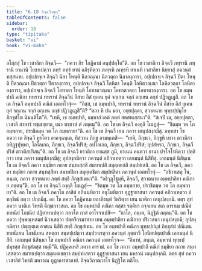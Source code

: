 ```yaml
---
title: "6.18 ลิจฺฉวีวตฺถุ"
tableOfContents: false
sidebar:
  order: 10
type: "tipitaka"
basket: "vi"
book: "vi-maha"
---
```



<DynamicBreadcrumb />

<Division number="289" book="vi-maha">

<Paragraph number="1313" book="vi-maha">
อโสฺสสุํ โข เวสาลิกา ลิจฺฉวี—  “ภควา กิร โกฏิคามํ อนุปฺปตฺโต”ติ. อถ โข เวสาลิกา ลิจฺฉวี ภทฺรานิ ภทฺรานิ ยานานิ โยชาเปตฺวา ภทฺรํ ภทฺรํ ยานํ อภิรุหิตฺวา ภเทฺรหิ ภเทฺรหิ ยาเนหิ เวสาลิยา นิยฺยาสุํ ภควนฺตํ ทสฺสนาย. อปฺเปกจฺเจ ลิจฺฉวี นีลา โหนฺติ นีลวณฺณา นีลวตฺถา นีลาลงฺการา, อปฺเปกจฺเจ ลิจฺฉวี ปีตา โหนฺติ ปีตวณฺณา ปีตวตฺถา ปีตาลงฺการา, อปฺเปกจฺเจ ลิจฺฉวี โลหิตา โหนฺติ โลหิตวณฺณา โลหิตวตฺถา โลหิตาลงฺการา, อปฺเปกจฺเจ ลิจฺฉวี โอทาตา โหนฺติ โอทาตวณฺณา โอทาตวตฺถา โอทาตาลงฺการา. อถ โข อมฺพปาลี คณิกา ทหรานํ ทหรานํ ลิจฺฉวีนํ อีสาย อีสํ ยุเคน ยุคํ จกฺเกน จกฺกํ อกฺเขน อกฺขํ ปฏิวฏฺเฏสิ. อถ โข เต ลิจฺฉวี อมฺพปาลึ คณิกํ เอตทโวจุํ—  “กิสฺส, เช อมฺพปาลิ, ทหรานํ ทหรานํ ลิจฺฉวีนํ อีสาย อีสํ ยุเคน ยุคํ จกฺเกน จกฺกํ อกฺเขน อกฺขํ ปฏิวฏฺเฏสี”ติ? “ตถา หิ ปน มยา, อยฺยปุตฺตา, สฺวาตนาย พุทฺธปฺปมุโข ภิกฺขุสํโฆ นิมนฺติโต”ติ. “เทหิ, เช อมฺพปาลิ, อมฺหากํ เอตํ ภตฺตํ สตสหเสฺสนา”ติ. “สเจปิ เม, อยฺยปุตฺตา, เวสาลึ สาหารํ ทชฺเชยฺยาถ, เนว ทชฺชาหํ ตํ ภตฺตนฺ”ติ. อถ โข เต ลิจฺฉวี องฺคุลึ โผเฏสุํ—  “ชิตมฺห วต โภ อมฺพกาย, ปราชิตมฺห วต โภ อมฺพกายา”ติ. อถ โข เต ลิจฺฉวี เยน ภควา เตนุปสงฺกมึสุ. อทฺทสา โข ภควา เต ลิจฺฉวี ทูรโตว อาคจฺฉนฺเต, ทิสฺวาน ภิกฺขู อามนฺเตสิ—  “เยหิ, ภิกฺขเว, ภิกฺขูหิ เทวา ตาวตึสา อทิฏฺฐปุพฺพา, โอโลเกถ, ภิกฺขเว, ลิจฺฉวีปริสํ; อปโลเกถ, ภิกฺขเว, ลิจฺฉวีปริสํ; อุปสํหรถ, ภิกฺขเว, ลิจฺฉวีปริสํ ตาวตึสปริสนฺ”ติ.
</Paragraph>

<Paragraph number="1314" book="vi-maha">
อถ โข เต ลิจฺฉวี ยาวติกา ยานสฺส ภูมิ, ยาเนน คนฺตฺวา ยานา ปจฺโจโรหิตฺวา ปตฺติกาว เยน ภควา เตนุปสงฺกมึสุ; อุปสงฺกมิตฺวา ภควนฺตํ อภิวาเทตฺวา เอกมนฺตํ นิสีทึสุ. เอกมนฺตํ นิสินฺเน โข เต ลิจฺฉวี ภควา ธมฺมิยา กถาย สนฺทเสฺสสิ สมาทเปสิ สมุตฺเตเชสิ สมฺปหํเสสิ. อถ โข เต ลิจฺฉวี, ภควตา ธมฺมิยา กถาย สนฺทสฺสิตา สมาทปิตา สมุตฺเตชิตา สมฺปหํสิตา ภควนฺตํ เอตทโวจุํ—  “อธิวาเสตุ โน, ภนฺเต, ภควา สฺวาตนาย ภตฺตํ สทฺธึ ภิกฺขุสํเฆนา”ติ. “อธิวุฏฺโฐมฺหิ, ลิจฺฉวี, สฺวาตนาย อมฺพปาลิยา คณิกาย ภตฺตนฺ”ติ. อถ โข เต ลิจฺฉวี องฺคุลึ โผเฏสุํ—  “ชิตมฺห วต โภ อมฺพกาย, ปราชิตมฺห วต โภ อมฺพกายา”ติ. อถ โข เต ลิจฺฉวี ภควโต ภาสิตํ อภินนฺทิตฺวา อนุโมทิตฺวา อุฏฺฐายาสนา ภควนฺตํ อภิวาเทตฺวา ปทกฺขิณํ กตฺวา ปกฺกมึสุ.
</Paragraph>

<Paragraph number="1315" book="vi-maha">
อถ โข ภควา โกฏิคาเม ยถาภิรนฺตํ วิหริตฺวา เยน นาติกา เตนุปสงฺกมิ. ตตฺร สุทํ ภควา นาติเก วิหรติ คิญฺชกาวสเถ. อถ โข อมฺพปาลี คณิกา ตสฺสา รตฺติยา อจฺจเยน สเก อาราเม ปณีตํ ขาทนียํ โภชนียํ ปฏิยาทาเปตฺวา ภควโต กาลํ อาโรจาเปสิ—  “กาโล, ภนฺเต, นิฏฺฐิตํ ภตฺตนฺ”ติ. อถ โข ภควา ปุพฺพณฺหสมยํ นิวาเสตฺวา ปตฺตจีวรมาทาย เยน อมฺพปาลิยา คณิกาย ปริเวสนา เตนุปสงฺกมิ; อุปสงฺกมิตฺวา ปญฺญตฺเต อาสเน นิสีทิ สทฺธึ ภิกฺขุสํเฆน. อถ โข อมฺพปาลี คณิกา พุทฺธปฺปมุขํ ภิกฺขุสํฆํ ปณีเตน ขาทนีเยน โภชนีเยน สหตฺถา สนฺตปฺเปตฺวา สมฺปวาเรตฺวา ภควนฺตํ ภุตฺตาวึ โอนีตปตฺตปาณึ เอกมนฺตํ นิสีทิ. เอกมนฺตํ นิสินฺนา โข อมฺพปาลี คณิกา ภควนฺตํ เอตทโวจ—  “อิมาหํ, ภนฺเต, อมฺพวนํ พุทฺธปฺปมุขสฺส ภิกฺขุสํฆสฺส ทมฺมี”ติ. ปฏิคฺคเหสิ ภควา อารามํ. อถ โข ภควา อมฺพปาลึ คณิกํ ธมฺมิยา กถาย สนฺทเสฺสตฺวา สมาทเปตฺวา สมุตฺเตเชตฺวา สมฺปหํเสตฺวา อุฏฺฐายาสนา เยน มหาวนํ เตนุปสงฺกมิ. ตตฺร สุทํ ภควา เวสาลิยํ วิหรติ มหาวเน กูฏาคารสาลายํ.

</Paragraph>
</Division>

<Paragraph number="1316" type="center" book="vi-maha">
ลิจฺฉวิภาณวาโร นิฏฺฐิโต ตติโย.
</Paragraph>